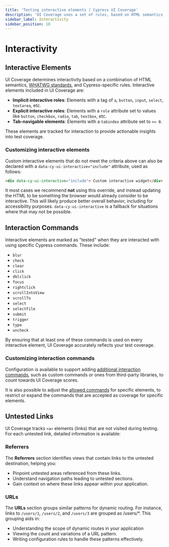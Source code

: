```yaml
---
title: 'Testing interactive elements | Cypress UI Coverage'
description: 'UI Coverage uses a set of rules, based on HTML semantics, WHATWG standards, as well as some additional rules defined by Cypress, to determine which elements are interactive.'
sidebar_label: Interactivity
sidebar_position: 10
---
```


<ProductHeading product="ui-coverage" />

# Interactivity

## Interactive Elements

UI Coverage determines interactivity based on a combination of HTML semantics, [WHATWG standards](https://html.spec.whatwg.org/dev/dom.html#interactive-content), and Cypress-specific rules. Interactive elements included in UI Coverage are:

- **Implicit interactive roles**: Elements with a tag of `a`, `button`, `input`, `select`, `textarea`, etc.
- **Explicit interactive roles**: Elements with a `role` attribute set to values like `button`, `checkbox`, `radio`, `tab`, `textbox`, etc.
- **Tab-navigable elements**: Elements with a `tabindex` attribute set to `>= 0`.

These elements are tracked for interaction to provide actionable insights into test coverage.

### Customizing interactive elements

Custom interactive elements that do not meet the criteria above can also be declared with a `data-cy-ui-interactive="include"` attribute, used as follows:

```html
<div data-cy-ui-interactive="include"> Custom interactive widget</div>
```

It most cases we recommend **not** using this override, and instead updating the HTML to be something the browser would already consider to be interactive. This will likely produce better overall behavior, including for accessibility purposes. `data-cy-ui-interactive` is a fallback for situations where that may not be possible.

## Interaction Commands

Interactive elements are marked as "tested" when they are interacted with using specific Cypress commands. These include:

- `blur`
- `check`
- `clear`
- `click`
- `dblclick`
- `focus`
- `rightclick`
- `scrollIntoView`
- `scrollTo`
- `select`
- `selectFile`
- `submit`
- `trigger`
- `type`
- `uncheck`

By ensuring that at least one of these commands is used on every interactive element, UI Coverage accurately reflects your test coverage.

### Customizing interaction commands

Configuration is available to support adding [additional interaction commands](/ui-coverage/configuration/additionalinteractioncommands), such as custom commands or ones from third-party libraries, to count towards UI Coverage scores.

It is also possible to adjust the [allowed commands](/ui-coverage/configuration/allowedinteractioncommands) for specific elements, to restrict or expand the commands that are accepted as coverage for specific elements.


## Untested Links

UI Coverage tracks `<a>` elements (links) that are not visited during testing. For each untested link, detailed information is available:

### Referrers

The **Referrers** section identifies views that contain links to the untested destination, helping you:

- Pinpoint untested areas referenced from these links.
- Understand navigation paths leading to untested sections.
- Gain context on where these links appear within your application.

### URLs

The **URLs** section groups similar patterns for dynamic routing. For instance, links to `/users/1`, `/users/2`, and `/users/3` are grouped as /users/\*. This grouping aids in:

- Understanding the scope of dynamic routes in your application
- Viewing the count and variations of a URL pattern.
- Writing configuration rules to handle these patterns effectively.

